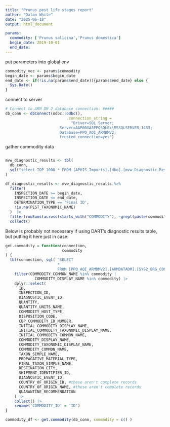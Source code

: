 ```yaml
---
title: "Prunus pest life stages report"
author: "Dalon White"
date: "2025-06-18"
output: html_document

params:
  commodity: ['Prunus salicina','Prunus domestica']
  begin_date: 2019-10-01
  end_date: 
---
```


put parameters into global env

```r
commodity_vec <- params$commodity
begin_date <- params$begin_date
end_date <- if(!is.na(params$end_date)){params$end_date} else {
  Sys.Date()
}
```

connect to server

```r
# Connect to ARM DM 2 database connection: #####
db_conn <- dbConnect(odbc::odbc(),
                           .connection_string =
                             "Driver=SQL Server;
                        Server=AAP00VA3PPQSQL0\\MSSQLSERVER,1433;
                        Database=PPQ_AQI_ARMDMV2;        
                        trusted_connection=yes")
```

gather commodity data

```         
```

```r

mvw_diagnostic_results <- tbl(
  db_conn,
  sql("select TOP 1000 * FROM [APHIS_Imports].[dbo].[mvw_Diagnostic_Results]")
)

df_diagnostic_results <- mvw_diagnostic_results %>% 
  filter(
    INSPECTION_DATE >= begin_date,
    INSPECTION_DATE <= end_date,
    DETERMINATION_TYPE == 'Final ID',
    !is.na(PEST_TAXONOMIC_NAME)
  )  |> 
  filter(rowSums(across(starts_with("COMMODITY"), ~grepl(paste(commodity_vec, collapse = "|")),.)) > 0)
  collect()
```

Below is probably not necessary if using DART's diagnostic results table, but putting it here just in case:

```r
get.commodity = function(connection,
                         commodity
) {
  tbl(connection, sql( "SELECT
                       *
                       FROM [PPQ_AQI_ARMDMV2].[ARMDATADM].[SYS2_BRG_COMMODITY]")) |> 
    filter(COMMODITY_COMMON_NAME %in% commodity |
             COMMODITY_DISPLAY_NAME %in% commodity) |>
    dplyr::select(
      ID,
      INSPECTION_ID,
      DIAGNOSTIC_EVENT_ID,
      QUANTITY,
      QUANTITY_UNITS_NAME,
      COMMODITY_HOST_TYPE,
      DISPOSITION_CODE,
      CBP_COMMODITY_ID_NUMBER,
      INITIAL_COMMODITY_DISPLAY_NAME,
      INITIAL_COMMODITY_TAXONOMIC_DISPLAY_NAME,
      INITIAL_COMMODITY_COMMON_NAME,
      COMMODITY_DISPLAY_NAME,
      COMMODITY_TAXONOMIC_DISPLAY_NAME,
      COMMODITY_COMMON_NAME,
      TAXON_SIMPLE_NAME,
      PROPAGATIVE_MATERIAL_TYPE,
      FINAL_TAXON_SIMPLE_NAME,
      DESTINATION_CITY,
      SHIPMENT_IDENTIFIER_ID,
      DIAGNOSTIC_EVENT_ID,
      COUNTRY_OF_ORIGIN_ID, #these aren't complete records
      COUNTRY_OF_ORIGIN_NAME, #these aren't complete records
      QUARANTINE_RECOMMENDATION
    ) |> 
    collect() |> 
    rename('COMMODITY_ID' = 'ID')
}

commodity_df <- get.commodity(db_conn, commodity = c() )

```

